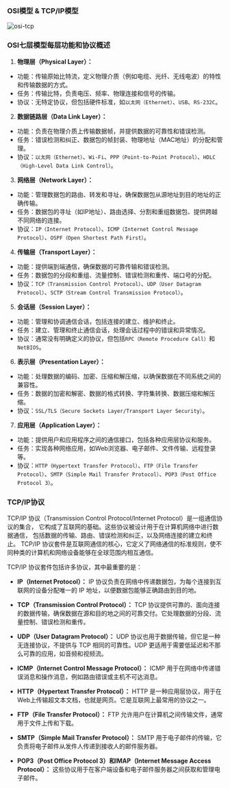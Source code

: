 
### OSI模型 & TCP/IP模型

<Image src="/imgs/osi-tcp-model.png" alt="osi-tcp" width={500} height={368} />


### OSI七层模型每层功能和协议概述

1. **物理层（Physical Layer）：**

- 功能：传输原始比特流，定义物理介质（例如电缆、光纤、无线电波）的特性和传输数据的方式。
- 任务：传输比特，负责电压、频率、物理连接和信号的传输。
- 协议：无特定协议，但包括硬件标准，如`以太网（Ethernet）`、`USB`、`RS-232C`。

2. **数据链路层（Data Link Layer）：**

- 功能：负责在物理介质上传输数据帧，并提供数据的可靠性和错误检测。
- 任务：错误检测和纠正、数据包的帧封装、物理地址（MAC地址）的分配和管理。
- 协议：`以太网（Ethernet）`、`Wi-Fi`、`PPP（Point-to-Point Protocol）`、`HDLC（High-Level Data Link Control）`。

3. **网络层（Network Layer）：**

- 功能：管理数据包的路由、转发和寻址，确保数据包从源地址到目的地址的正确传输。
- 任务：数据包的寻址（如IP地址）、路由选择、分割和重组数据包、提供跨越不同网络的连接。
- 协议：`IP（Internet Protocol）`、`ICMP（Internet Control Message Protocol）`、`OSPF（Open Shortest Path First）`。

4. **传输层（Transport Layer）：**

- 功能：提供端到端通信，确保数据的可靠传输和错误检测。
- 任务：数据包的分段和重组、流量控制、错误检测和重传、端口号的分配。
- 协议：`TCP（Transmission Control Protocol）`、`UDP（User Datagram Protocol）`、`SCTP（Stream Control Transmission Protocol）`。

5. **会话层（Session Layer）：**

- 功能：管理和协调通信会话，包括连接的建立、维护和终止。
- 任务：建立、管理和终止通信会话，处理会话过程中的错误和异常情况。
- 协议：通常没有明确定义的协议，但包括`RPC（Remote Procedure Call）`和`NetBIOS`。

6. **表示层（Presentation Layer）：**

- 功能：处理数据的编码、加密、压缩和解压缩，以确保数据在不同系统之间的兼容性。
- 任务：数据的加密和解密、数据的格式转换、字符集转换、数据压缩和解压缩。
- 协议：`SSL/TLS（Secure Sockets Layer/Transport Layer Security）`。

7. **应用层（Application Layer）：**

- 功能：提供用户和应用程序之间的通信接口，包括各种应用层协议和服务。
- 任务：实现各种网络应用，如Web浏览器、电子邮件、文件传输、远程登录等。
- 协议：`HTTP（Hypertext Transfer Protocol）`、`FTP（File Transfer Protocol）`、`SMTP（Simple Mail Transfer Protocol）`、`POP3（Post Office Protocol 3）`。


### TCP/IP协议

TCP/IP 协议（Transmission Control Protocol/Internet Protocol）是一组通信协议的集合，
它构成了互联网的基础。这些协议被设计用于在计算机网络中进行数据通信，
包括数据的传输、路由、错误检测和纠正，以及网络连接的建立和终止。
TCP/IP 协议套件是互联网通信的核心，它定义了网络通信的标准规则，使不同种类的计算机和网络设备能够在全球范围内相互通信。

TCP/IP 协议套件包括许多协议，其中最重要的是：

- **IP（Internet Protocol）：** IP 协议负责在网络中传递数据包，为每个连接到互联网的设备分配唯一的 IP 地址，以便数据包能够正确路由到目的地。

- **TCP（Transmission Control Protocol）：** TCP 协议提供可靠的、面向连接的数据传输，确保数据在源和目的地之间的可靠交付。它处理数据的分段、流量控制、错误检测和重传。

- **UDP（User Datagram Protocol）：** UDP 协议也用于数据传输，但它是一种无连接协议，不提供与 TCP 相同的可靠性。UDP 更适用于需要低延迟和不那么可靠的应用，如音频和视频流。

- **ICMP（Internet Control Message Protocol）：** ICMP 用于在网络中传递错误消息和操作消息，例如路由错误或主机不可达消息。

- **HTTP（Hypertext Transfer Protocol）：** HTTP 是一种应用层协议，用于在Web上传输超文本文档，也就是网页。它是互联网上最常用的协议之一。

- **FTP（File Transfer Protocol）：** FTP 允许用户在计算机之间传输文件，通常用于文件上传和下载。

- **SMTP（Simple Mail Transfer Protocol）：** SMTP 用于电子邮件的传输，它负责将电子邮件从发件人传递到接收人的邮件服务器。

- **POP3（Post Office Protocol 3）和IMAP（Internet Message Access Protocol）：** 这些协议用于在客户端设备和电子邮件服务器之间获取和管理电子邮件。